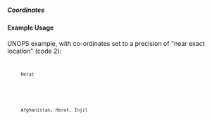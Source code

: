 ===== Coordinates ===== 
{{for revison 1.02}}

==== Example Usage ====

UNOPS example, with co-ordinates set to a precision of "near exact location" (code 2):
<code xml>
<location>
      <name>Herat</name>
      <coordinates latitude="34.341944400000003000" longitude="62.203055599999971000" precision="2" />
      <location-type code="PPL" />
      <administrative country="AF">Afghanistan, Herat, Injil</administrative>
    </location>
</code>